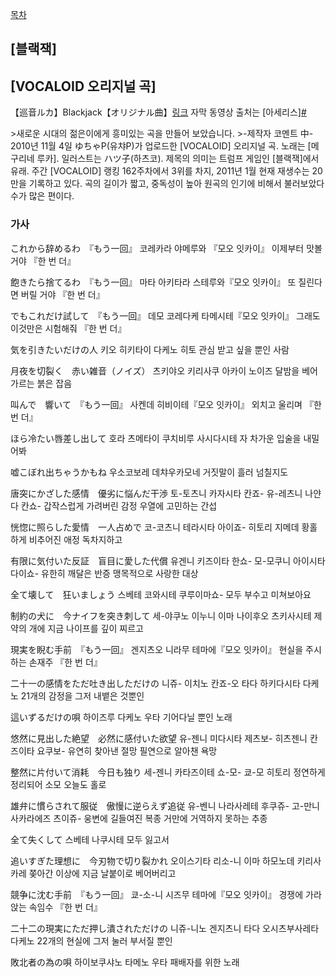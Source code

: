 [[목차]]

== [블랙잭] ==

== [VOCALOID 오리지널 곡] ==

{{{#!html
<embed src='http://serviceapi.nmv.naver.com/flash/NFPlayer.swf?vid=28653C6FC9C3BF2C7A102FF111F61639E15E&outKey=V128a8d8f0206aacc4da7786c9a75149c00acfbda7f6e93d89f20786c9a75149c00ac' wmode='transparent' width='500' height='408' allowScriptAccess='always' name='NFPlayer82922' id='NFPlayer82922' allowFullScreen='true' type='application/x-shockwave-flash' />
}}}

【巡音ルカ】Blackjack【オリジナル曲】[http://www.nicovideo.jp/watch/sm12640192 링크]
자막 동영상 출처는 [아세리스][http://blog.naver.com/wintchild/110096862190 #]

>새로운 시대의 젊은이에게 흥미있는 곡을 만들어 보았습니다.
>-제작자 코멘트 中-
2010년 11월 4일 ゆちゃP(유챠P)가 업로드한 [VOCALOID] 오리지널 곡. 노래는 [메구리네 루카].
일러스트는 ハツ子(하츠코).
제목의 의미는 트럼프 게임인 [블랙잭]에서 유래.
주간 [VOCALOID] 랭킹 162주차에서 3위를 차지, 2011년 1월 현재 재생수는 20만을 기록하고 있다.
곡의 길이가 짧고, 중독성이 높아 원곡의 인기에 비해서 불러보았다 수가 많은 편이다.


=== 가사 ===

これから辞めるわ　『もう一回』
코레카라 야메루와 『모오 잇카이』
이제부터 맛볼 거야 『한 번 더』


飽きたら捨てるわ　『もう一回』
마타 아키타라 스테루와『모오 잇카이』
또 질린다면 버릴 거야 『한 번 더』


でもこれだけ試して　『もう一回』
데모 코레다케 타메시테『모오 잇카이』
그래도 이것만은 시험해줘 『한 번 더』


気を引きたいだけの人
키오 히키타이 다케노 히토
관심 받고 싶을 뿐인 사람

月夜を切裂く　赤い雑音（ノイズ）
츠키야오 키리사쿠 아카이 노이즈
달밤을 베어가르는 붉은 잡음


叫んで　響いて　『もう一回』
사켄데 히비이테『모오 잇카이』
외치고 울리며 『한 번 더』


ほら冷たい唇差し出して
호라 츠메타이 쿠치비루 사시다시테
자 차가운 입술을 내밀어봐


嘘こぼれ出ちゃうかもね
우소코보레 데챠우카모네
거짓말이 흘러 넘칠지도


唐突にかざした感情　優劣に悩んだ干渉
토-토츠니 카자시타 칸죠- 유-레츠니 나얀다 칸쇼-
갑작스럽게 가려버린 감정 우열에 고민하는 간섭


恍惚に照らした愛情　一人占めで
코-코츠니 테라시타 아이죠- 히토리 지메데
황홀하게 비추어진 애정 독차지하고


有限に気付いた反証　盲目に愛した代償
유겐니 키즈이타 한쇼- 모-모쿠니 아이시타 다이쇼-
유한히 깨달은 반증 맹목적으로 사랑한 대상


全て壊して　狂いましょう
스베테 코와시테 쿠루이마쇼-
모두 부수고 미쳐보아요


制約の犬に　今ナイフを突き刺して
세-야쿠노 이누니 이마 나이후오 츠키사시테
제약의 개에 지금 나이프를 깊이 찌르고


現実を睨む手前　『もう一回』
겐지츠오 니라무 테마에『모오 잇카이』
현실을 주시하는 손재주 『한 번 더』


二十一の感情をただ吐き出しただけの
니쥬- 이치노 칸죠-오 타다 하키다시타 다케노
21개의 감정을 그저 내뱉은 것뿐인


這いずるだけの唄
하이즈루 다케노 우타
기어다닐 뿐인 노래


悠然に見出した絶望　必然に感付いた欲望
유-젠니 미다시타 제츠보- 히츠젠니 칸즈이타 요쿠보-
유연히 찾아낸 절망 필연으로 알아챈 욕망


整然に片付いて消耗　今日も独り
세-젠니 카타즈이테 쇼-모- 쿄-모 히토리
정연하게 정리되어 소모 오늘도 홀로


雄弁に慣らされて服従　傲慢に逆らえず追従
유-벤니 나라사레테 후쿠쥬- 고-만니 사카라에즈 츠이쥬-
웅변에 길들여진 복종 거만에 거역하지 못하는 추종


全て失くして
스베테 나쿠시테
모두 잃고서


追いすぎた理想に　今刃物で切り裂かれ
오이스기타 리소-니 이마 하모노데 키리사카레
쫒아간 이상에 지금 날붙이로 베어버리고


競争に沈む手前　『もう一回』
쿄-소-니 시즈무 테마에『모오 잇카이』
경쟁에 가라앉는 속임수 『한 번 더』


二十二の現実にただ押し潰されただけの
니쥬-니노 겐지츠니 타다 오시츠부사레타 다케노
22개의 현실에 그저 눌러 부서질 뿐인


敗北者の為の唄
하이보쿠샤노 타메노 우타
패배자를 위한 노래
